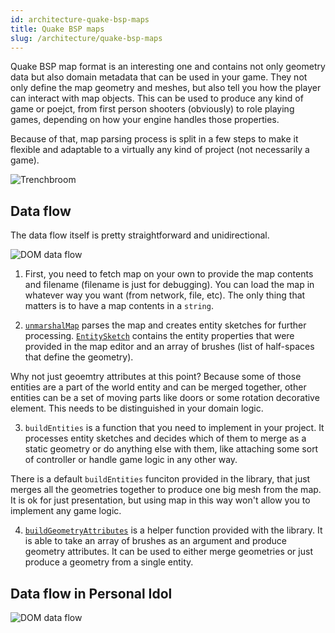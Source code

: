 ```yaml
---
id: architecture-quake-bsp-maps
title: Quake BSP maps
slug: /architecture/quake-bsp-maps
---
```


Quake BSP map format is an interesting one and contains not only geometry data
but also domain metadata that can be used in your game. They not only define
the map geometry and meshes, but also tell you how the player can interact with
map objects. This can be used to produce any kind of game or poejct, from
first person shooters (obviously) to role playing games, depending on how your
engine handles those properties.

Because of that, map parsing process is split in a few steps to make it
flexible and adaptable to a virtually any kind of project (not necessarily a
game).

![Trenchbroom](../static/img/quakemaps-trenchbroom-entity-properties.png)

## Data flow

The data flow itself is pretty straightforward and unidirectional.

![DOM data flow](../static/diagrams/quakemaps-data-flow.svg)

1. First, you need to fetch map on your own to provide the map contents and
  filename (filename is just for debugging). You can load the map in whatever
  way you want (from network, file, etc). The only thing that matters
  is to have a map contents in a `string`.

2. [`unmarshalMap`](quakemaps-unmarshalMap.mdx) parses the map and creates
  entity sketches for further processing.
  [`EntitySketch`](quakemaps-EntitySketch.type) contains the entity properties
  that were provided in the map editor and an array of brushes (list of
  half-spaces that define the geometry).

  Why not just geoemtry attributes at this point? Because some of those
  entities are a part of the world entity and can be merged together, other
  entities can be a set of moving parts like doors or some rotation decorative
  element. This needs to be distinguished in your domain logic.

3. `buildEntities` is a function that you need to implement in your project.
  It processes entity sketches and decides which of them to merge as a static
  geometry or do anything else with them, like attaching some sort of
  controller or handle game logic in any other way.

  There is a default `buildEntities` funciton provided in the library, that
  just merges all the geometries together to produce one big mesh from
  the map. It is ok for just presentation, but using map in this way won't
  allow you to implement any game logic.

4. [`buildGeometryAttributes`](quakemaps-buildGeometryAttributes.mdx) is a
  helper function provided with the library. It is able to take an array of
  brushes as an argument and produce geometry attributes. It can be used to
  either merge geometries or just produce a geometry from a single entity.

## Data flow in Personal Idol

![DOM data flow](../static/diagrams/quakemaps-data-flow-personalidol.svg)
